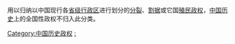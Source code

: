 用以归纳以中国现行各[[省级行政区|省级行政区]]进行划分的[[国家分裂|分裂]]、[[割据|割据]]或它国[[殖民|殖民]][[政权|政权]]，[[中国历史|中国历史]]上的全国性政权不归入此分类。

[[Category:中国历史政权|Category:中国历史政权]]
[[Category:中国各省政治史|:]]